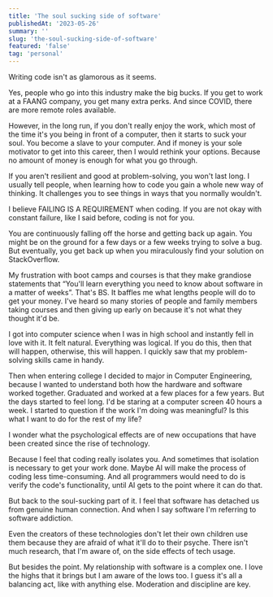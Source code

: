 ```yaml
---
title: 'The soul sucking side of software'
publishedAt: '2023-05-26'
summary: ''
slug: 'the-soul-sucking-side-of-software'
featured: 'false'
tag: 'personal'
---
```


Writing code isn't as glamorous as it seems.

Yes, people who go into this industry make the big bucks. If you get to work at a FAANG company, you get many extra perks. And since COVID, there are more remote roles available.

However, in the long run, if you don't really enjoy the work, which most of the time it's you being in front of a computer, then it starts to suck your soul. You become a slave to your computer. And if money is your sole motivator to get into this career, then I would rethink your options. Because no amount of money is enough for what you go through.

If you aren't resilient and good at problem-solving, you won't last long. I usually tell people, when learning how to code you gain a whole new way of thinking. It challenges you to see things in ways that you normally wouldn't.

I believe FAILING IS A REQUIREMENT when coding. If you are not okay with constant failure, like I said before, coding is not for you.

You are continuously falling off the horse and getting back up again. You might be on the ground for a few days or a few weeks trying to solve a bug. But eventually, you get back up when you miraculously find your solution on StackOverflow.

My frustration with boot camps and courses is that they make grandiose statements that “You'll learn everything you need to know about software in a matter of weeks”. That's BS. It baffles me what lengths people will do to get your money. I've heard so many stories of people and family members taking courses and then giving up early on because it's not what they thought it'd be.

I got into computer science when I was in high school and instantly fell in love with it. It felt natural. Everything was logical. If you do this, then that will happen, otherwise, this will happen. I quickly saw that my problem-solving skills came in handy.

Then when entering college I decided to major in Computer Engineering, because I wanted to understand both how the hardware and software worked together. Graduated and worked at a few places for a few years. But the days started to feel long. I'd be staring at a computer screen 40 hours a week. I started to question if the work I'm doing was meaningful? Is this what I want to do for the rest of my life?

I wonder what the psychological effects are of new occupations that have been created since the rise of technology.

Because I feel that coding really isolates you. And sometimes that isolation is necessary to get your work done. Maybe AI will make the process of coding less time-consuming. And all programmers would need to do is verify the code's functionality, until AI gets to the point where it can do that.

But back to the soul-sucking part of it. I feel that software has detached us from genuine human connection. And when I say software I'm referring to software addiction.

Even the creators of these technologies don't let their own children use them because they are afraid of what it'll do to their psyche. There isn't much research, that I'm aware of, on the side effects of tech usage.

But besides the point. My relationship with software is a complex one. I love the highs that it brings but I am aware of the lows too. I guess it's all a balancing act, like with anything else. Moderation and discipline are key.

